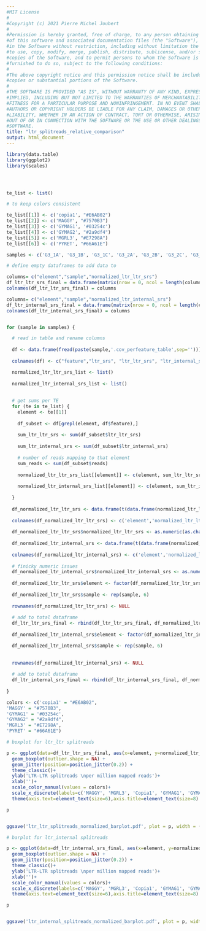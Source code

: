 ```yaml
---
#MIT License
#
#Copyright (c) 2021 Pierre Michel Joubert
#
#Permission is hereby granted, free of charge, to any person obtaining a copy
#of this software and associated documentation files (the "Software"), to deal
#in the Software without restriction, including without limitation the rights
#to use, copy, modify, merge, publish, distribute, sublicense, and/or sell
#copies of the Software, and to permit persons to whom the Software is
#furnished to do so, subject to the following conditions:
#
#The above copyright notice and this permission notice shall be included in all
#copies or substantial portions of the Software.
#
#THE SOFTWARE IS PROVIDED "AS IS", WITHOUT WARRANTY OF ANY KIND, EXPRESS OR
#IMPLIED, INCLUDING BUT NOT LIMITED TO THE WARRANTIES OF MERCHANTABILITY,
#FITNESS FOR A PARTICULAR PURPOSE AND NONINFRINGEMENT. IN NO EVENT SHALL THE
#AUTHORS OR COPYRIGHT HOLDERS BE LIABLE FOR ANY CLAIM, DAMAGES OR OTHER
#LIABILITY, WHETHER IN AN ACTION OF CONTRACT, TORT OR OTHERWISE, ARISING FROM,
#OUT OF OR IN CONNECTION WITH THE SOFTWARE OR THE USE OR OTHER DEALINGS IN THE
#SOFTWARE.
title: "ltr_splitreads_relative_comparison"
output: html_document
---
```



```r
library(data.table)
library(ggplot2)
library(scales)




te_list <- list()

# to keep colors consistent

te_list[[1]] <- c('copia1', "#E6AB02")
te_list[[2]] <- c('MAGGY', "#7570B3")
te_list[[3]] <- c('GYMAG1', '#03254c')
te_list[[4]] <- c('GYMAG2', "#2a9df4")
te_list[[5]] <- c('MGRL3', "#E7298A")
te_list[[6]] <- c('PYRET', "#66A61E")

samples <- c('G3_1A', 'G3_1B', 'G3_1C', 'G3_2A', 'G3_2B', 'G3_2C', 'G3_3A', 'G3_3B') 

```


```r

# define empty dataframes to add data to

columns= c("element","sample","normalized_ltr_ltr_srs") 
df_ltr_ltr_srs_final = data.frame(matrix(nrow = 0, ncol = length(columns))) 
colnames(df_ltr_ltr_srs_final) = columns

columns= c("element","sample","normalized_ltr_internal_srs") 
df_ltr_internal_srs_final = data.frame(matrix(nrow = 0, ncol = length(columns))) 
colnames(df_ltr_internal_srs_final) = columns


for (sample in samples) {

  # read in table and rename columns
  
  df <- data.frame(fread(paste(sample,'.cov_perfeature_table',sep='')))
  
  colnames(df) <- c("feature","ltr_srs", "ltr_ltr_srs", "ltr_internal_srs", "reads", "junction")

  normalized_ltr_ltr_srs_list <- list()
  
  normalized_ltr_internal_srs_list <- list()
  
  
  # get sums per TE
  for (te in te_list) {
    element <- te[[1]]
    
    df_subset <- df[grepl(element, df$feature),]
  
    sum_ltr_ltr_srs <- sum(df_subset$ltr_ltr_srs)
    
    sum_ltr_internal_srs <- sum(df_subset$ltr_internal_srs)
    
    # number of reads mapping to that element
    sum_reads <- sum(df_subset$reads)
    
    normalized_ltr_ltr_srs_list[[element]] <- c(element, sum_ltr_ltr_srs/sum_reads*1000000)
    
    normalized_ltr_internal_srs_list[[element]] <- c(element, sum_ltr_internal_srs/sum_reads*1000000)
    
  }
  
  df_normalized_ltr_ltr_srs <- data.frame(t(data.frame(normalized_ltr_ltr_srs_list)))
  
  colnames(df_normalized_ltr_ltr_srs) <- c('element','normalized_ltr_ltr_srs')
  
  df_normalized_ltr_ltr_srs$normalized_ltr_ltr_srs <- as.numeric(as.character(df_normalized_ltr_ltr_srs$normalized_ltr_ltr_srs))
  
  df_normalized_ltr_internal_srs <- data.frame(t(data.frame(normalized_ltr_internal_srs_list)))
  
  colnames(df_normalized_ltr_internal_srs) <- c('element','normalized_ltr_internal_srs')
  
  # finicky numeric issues
  df_normalized_ltr_internal_srs$normalized_ltr_internal_srs <- as.numeric(as.character(df_normalized_ltr_internal_srs$normalized_ltr_internal_srs))
  
  df_normalized_ltr_ltr_srs$element <- factor(df_normalized_ltr_ltr_srs$element, levels=c('MAGGY', 'MGRL3', 'copia1', 'GYMAG1', 'GYMAG2', 'PYRET'))
  
  df_normalized_ltr_ltr_srs$sample <- rep(sample, 6)
  
  rownames(df_normalized_ltr_ltr_srs) <- NULL
  
  # add to total dataframe
  df_ltr_ltr_srs_final <- rbind(df_ltr_ltr_srs_final, df_normalized_ltr_ltr_srs)
  
  df_normalized_ltr_internal_srs$element <- factor(df_normalized_ltr_internal_srs$element, levels=c('MAGGY', 'MGRL3', 'copia1', 'GYMAG1', 'GYMAG2', 'PYRET'))

  df_normalized_ltr_internal_srs$sample <- rep(sample, 6)
  
  
  rownames(df_normalized_ltr_internal_srs) <- NULL
  
  # add to total dataframe
  df_ltr_internal_srs_final <- rbind(df_ltr_internal_srs_final, df_normalized_ltr_internal_srs)
  
}

```

```r

colors <- c('copia1' = "#E6AB02",
'MAGGY' = "#7570B3",
'GYMAG1' = '#03254c',
'GYMAG2' = "#2a9df4",
'MGRL3' = "#E7298A",
'PYRET' = "#66A61E")

# boxplot for ltr_ltr splitreads

p <- ggplot(data=df_ltr_ltr_srs_final, aes(x=element, y=normalized_ltr_ltr_srs, color=element))+
  geom_boxplot(outlier.shape = NA) +
  geom_jitter(position=position_jitter(0.2)) +
  theme_classic()+
  ylab('LTR-LTR splitreads \nper million mapped reads')+
  xlab('')+
  scale_color_manual(values = colors)+
  scale_x_discrete(labels=c('MAGGY', 'MGRL3', 'Copia1', 'GYMAG1', 'GYMAG2', 'PYRET'))+
  theme(axis.text=element_text(size=6),axis.title=element_text(size=8) , legend.position = 'none')

p


ggsave('ltr_ltr_splitreads_normalized_barplot.pdf', plot = p, width = (6.5/2), height = 2)


```

```r

# barplot for ltr_internal splitreads

p <- ggplot(data=df_ltr_internal_srs_final, aes(x=element, y=normalized_ltr_internal_srs, color=element))+
  geom_boxplot(outlier.shape = NA) +
  geom_jitter(position=position_jitter(0.2)) +
  theme_classic()+
  ylab('LTR-LTR splitreads \nper million mapped reads')+
  xlab('')+
  scale_color_manual(values = colors)+
  scale_x_discrete(labels=c('MAGGY', 'MGRL3', 'Copia1', 'GYMAG1', 'GYMAG2', 'PYRET'))+
  theme(axis.text=element_text(size=6),axis.title=element_text(size=8) , legend.position = 'none')

p


ggsave('ltr_internal_splitreads_normalized_barplot.pdf', plot = p, width = (6.5/2), height = 2)

```

